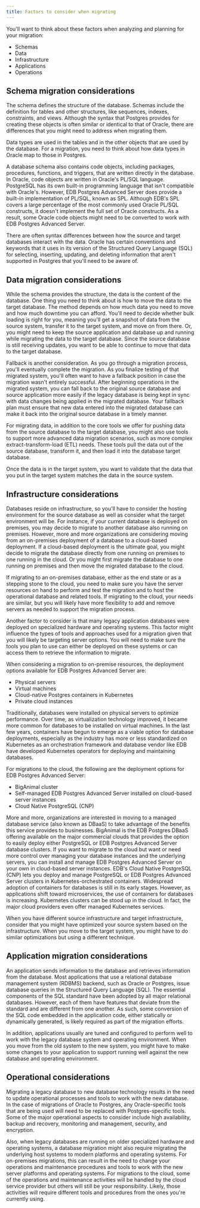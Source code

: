 ```yaml
---
title: Factors to consider when migrating
---
```


You'll want to think about these factors when analyzing and planning for your migration:

-  Schemas
-  Data
-  Infrastructure
-  Applications
-  Operations

## Schema migration considerations

The schema defines the structure of the database. Schemas include the definition for tables and other structures, like sequences, indexes, constraints, and views. Although the syntax that Postgres provides for creating these objects is often similar or identical to that of Oracle, there are differences that you might need to address when migrating them.

Data types are used in the tables and in the other objects that are used by the database. For a migration, you need to think about how data types in Oracle map to those in Postgres.

A database schema also contains code objects, including packages, procedures, functions, and triggers, that are written directly in the database. In Oracle, code objects are written in Oracle's PL/SQL language.  PostgreSQL has its own built-in programming language that isn't compatible with Oracle's. However, EDB Postgres Advanced Server does provide a built-in implementation of PL/SQL, known as SPL. Although EDB's SPL covers a large percentage of the most commonly used Oracle PL/SQL constructs, it doesn't implement the full set of Oracle constructs. As a result, some Oracle code objects might need to be converted to work with EDB Postgres Advanced Server.

There are often syntax differences between how the source and target databases interact with the data. Oracle has certain conventions and keywords that it uses in its version of the Structured Query Language (SQL) for selecting, inserting, updating, and deleting information that aren't supported in Postgres that you'll need to be aware of.

## Data migration considerations

While the schema provides the structure, the data is the content of the database. One thing you need to think about is how to move the data to the target database. The method depends on how much data you need to move and how much downtime you can afford. You'll need to decide whether bulk loading is right for you, meaning you'll get a snapshot of data from the source system, transfer it to the target system, and move on from there. Or, you might need to keep the source application and database up and running while migrating the data to the target database. Since the source database is still receiving updates, you want to be able to continue to move that data to the target database.

Fallback is another consideration. As you go through a migration process, you'll eventually complete the migration. As you finalize testing of that migrated system, you'll often want to have a fallback position in case the migration wasn't entirely successful. After beginning operations in the migrated system, you can fall back to the original source database and source application more easily if the legacy database is being kept in sync with data changes being applied in the migrated database. Your fallback plan must ensure that new data entered into the migrated database can make it back into the original source database in a timely manner.

For migrating data, in addition to the core tools we offer for pushing data from the source database to the target database, you might also use tools to support more advanced data migration scenarios, such as more complex extract-transform-load (ETL) needs. These tools pull the data out of the source database, transform it, and then load it into the database target database. 

Once the data is in the target system, you want to validate that the data that you put in the target system matches the data in the source system.

## Infrastructure considerations

Databases reside on infrastructure, so you'll have to consider the hosting environment for the source database as well as consider what the target environment will be. For instance, if your current database is deployed on premises, you may decide to migrate to another database also running on premises. However, more and more organizations are considering moving from an on-premises deployment of a database to a cloud-based deployment. If a cloud-based deployment is the ultimate goal, you might decide to migrate the database directly from one running on premises to one running in the cloud. Or you might first migrate the database to one running on premises and then move the migrated database to the cloud.  

If migrating to an on-premises database, either as the end state or as a stepping stone to the cloud, you need to make sure you have the server resources on hand to perform and test the migration and to host the operational database and related tools. If migrating to the cloud, your needs are similar, but you will likely have more flexibility to add and remove servers as needed to support the migration process.

Another factor to consider is that many legacy application databases were deployed on specialized hardware and operating systems. This factor might influence the types of tools and approaches used for a migration given that you will likely be targeting server options. You will need to make sure the tools you plan to use can either be deployed on these systems or can access them to retrieve the information to migrate.

When considering a migration to on-premise resources, the deployment options available for EDB Postgres Advanced Server are:
-  Physical servers
-  Virtual machines
-  Cloud-native Postgres containers in Kubernetes
-  Private cloud instances

Traditionally, databases were installed on physical servers to optimize performance. Over time, as virtualization technology improved, it became more common for databases to be installed on virtual machines.  In the last few years, containers have begun to emerge as a viable option for database deployments, especially as the industry has more or less standardized on Kubernetes as an orchestration framework and database vendor like EDB have developed Kubernetes operators for deploying and maintaining databases.

For migrations to the cloud, the following are the deployment options for EDB Postgres Advanced Server:

-  BigAnimal cluster
-  Self-managed EDB Postgres Advanced Server installed on cloud-based server instances
-  Cloud Native PostgreSQL (CNP)

More and more, organizations are interested in moving to a managed database service (also known as DBaaS) to take advantage of the benefits this service provides to businesses. BigAnimal is the EDB Postgres DBaaS offering available on the major commercial clouds that provides the option to easily deploy either PostgreSQL or EDB Postgres Advanced Server database clusters. If you want to migrate to the cloud but want or need more control over managing your database instances and the underlying servers, you can install and manage EDB Postgres Advanced Server on your own in cloud-based server instances. EDB's Cloud Native PostgreSQL (CNP) lets you deploy and manage PostgreSQL or EDB Postgres Advanced Server clusters in Kubernetes-orchestrated containers. Widespread adoption of containers for databases is still in its early stages. However, as applications shift toward microservices, the use of containers for databases is increasing. Kubernetes clusters can be stood up in the cloud.  In fact, the major cloud providers even offer managed Kubernetes services. 

When you have different source infrastructure and target infrastructure, consider that you might have optimized your source system based on the infrastructure. When you move to the target system, you might have to do similar optimizations but using a different technique.

## Application migration considerations

An application sends information to the database and retrieves information from the database. Most applications that use a relational database management system (RDBMS) backend, such as Oracle or Postgres, issue database queries in the Structured Query Language (SQL). The essential components of the SQL standard have been adopted by all major relational databases. However, each of them have features that deviate from the standard and are different from one another. As such, some conversion of the SQL code embedded in the application code, either statically or dynamically generated, is likely required as part of the migration efforts.

In addition, applications usually are tuned and configured to perform well to work with the legacy database system and operating environment. When you move from the old system to the new system, you might have to make some changes to your application to support running well against the new database and operating environment.

## Operational considerations

Migrating a legacy database to new database technology results in the need to update operational processes and tools to work with the new database. In the case of migrations of Oracle to Postgres, any Oracle-specific tools that are being used will need to be replaced with Postgres-specific tools. Some of the major operational aspects to consider include high availability, backup and recovery, monitoring and management, security, and encryption.

Also, when legacy databases are running on older specialized hardware and operating systems, a database migration might also require migrating the underlying host systems to modern platforms and operating systems.  For on-premises migrations, this can result in the need to change your operations and maintenance procedures and tools to work with the new server platforms and operating systems. For migrations to the cloud, some of the operations and maintenance activities will be handled by the cloud service provider but others will still be your responsibility. Likely, those activities will require different tools and procedures from the ones you're currently using.